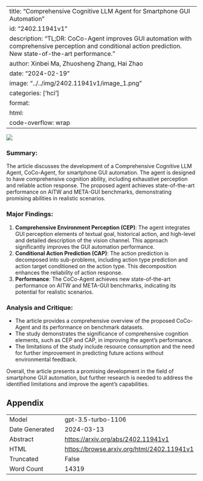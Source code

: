 
---
title: "Comprehensive Cognitive LLM Agent for Smartphone GUI Automation"
id: "2402.11941v1"
description: "TL;DR: CoCo-Agent improves GUI automation with comprehensive perception and conditional action prediction. New state-of-the-art performance."
author: Xinbei Ma, Zhuosheng Zhang, Hai Zhao
date: "2024-02-19"
image: "../../img/2402.11941v1/image_1.png"
categories: ['hci']
format:
  html:
    code-overflow: wrap
---

![](../../img/2402.11941v1/image_1.png)

### Summary:
The article discusses the development of a Comprehensive Cognitive LLM Agent, CoCo-Agent, for smartphone GUI automation. The agent is designed to have comprehensive cognition ability, including exhaustive perception and reliable action response. The proposed agent achieves state-of-the-art performance on AITW and META-GUI benchmarks, demonstrating promising abilities in realistic scenarios.

### Major Findings:
1. **Comprehensive Environment Perception (CEP)**: The agent integrates GUI perception elements of textual goal, historical action, and high-level and detailed description of the vision channel. This approach significantly improves the GUI automation performance.
2. **Conditional Action Prediction (CAP)**: The action prediction is decomposed into sub-problems, including action type prediction and action target conditioned on the action type. This decomposition enhances the reliability of action response.
3. **Performance**: The CoCo-Agent achieves new state-of-the-art performance on AITW and META-GUI benchmarks, indicating its potential for realistic scenarios.

### Analysis and Critique:
- The article provides a comprehensive overview of the proposed CoCo-Agent and its performance on benchmark datasets.
- The study demonstrates the significance of comprehensive cognition elements, such as CEP and CAP, in improving the agent's performance.
- The limitations of the study include resource consumption and the need for further improvement in predicting future actions without environmental feedback.

Overall, the article presents a promising development in the field of smartphone GUI automation, but further research is needed to address the identified limitations and improve the agent's capabilities.

## Appendix

|          |          |
|----------|----------|
| Model     | gpt-3.5-turbo-1106       |
| Date Generated     | 2024-03-13       |
| Abstract | [https://arxiv.org/abs/2402.11941v1](https://arxiv.org/abs/2402.11941v1)        |
| HTML     | [https://browse.arxiv.org/html/2402.11941v1](https://browse.arxiv.org/html/2402.11941v1)       |
| Truncated       | False       |
| Word Count       | 14319       |